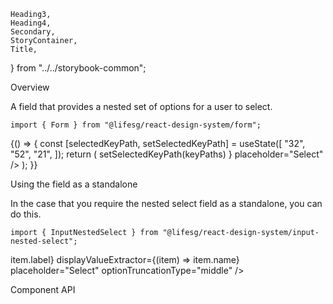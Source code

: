     Heading3,
    Heading4,
    Secondary,
    StoryContainer,
    Title,
} from "../../storybook-common";

<Meta title="Form/NestedSelect" component={Form.NestedSelect} />

<Title>Form.NestedSelect</Title>

<Secondary>Overview</Secondary>

A field that provides a nested set of options for a user to select.

```tsx
import { Form } from "@lifesg/react-design-system/form";
```

<Canvas>
    <Story name="NestedSelect">
        {() => {
            const [selectedKeyPath, setSelectedKeyPath] = useState([
                "32",
                "52",
                "21",
            ]);
            return (
                <StoryContainer>
                    <Container>
                        <Form.NestedSelect
                            label="This is the nested selected field"
                            options={options}
                            selectedKeyPath={selectedKeyPath}
                            onSelectOption={(keyPaths, value) =>
                                setSelectedKeyPath(keyPaths)
                            }
                            placeholder="Select"
                        />
                    </Container>
                </StoryContainer>
            );
        }}
    </Story>
</Canvas>

<Heading3>Using the field as a standalone</Heading3>

In the case that you require the nested select field as a standalone, you can do this.

```tsx
import { InputNestedSelect } from "@lifesg/react-design-system/input-nested-select";
```

<Preview>
    <Story name="Standalone usage">
        <StoryContainer>
            <Container>
                <InputNestedSelect
                    options={options}
                    listExtractor={(item) => item.label}
                    displayValueExtractor={(item) => item.name}
                    placeholder="Select"
                    optionTruncationType="middle"
                />
            </Container>
        </StoryContainer>
    </Story>
</Preview>

<Secondary>Component API</Secondary>

<PropsTable />
